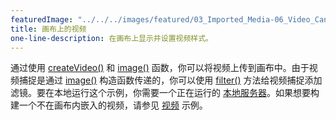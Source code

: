 ---
featuredImage: "../../../images/featured/03_Imported_Media-06_Video_Canvas-thumbnail.png"
title: 画布上的视频
one-line-description: 在画布上显示并设置视频样式。
---

通过使用 <a href="https://p5js.org/reference/#/p5/createVideo" target="_blank">createVideo()</a> 和 <a href="https://p5js.org/reference/#/p5/image" target="_blank">image()</a> 函数，你可以将视频上传到画布中。由于视频捕捉是通过 <a href="https://p5js.org/reference/#/p5/image" target="_blank">image()</a> 构造函数传递的，你可以使用 <a href="https://p5js.org/reference/#/p5/filter" target="_blank">filter()</a> 方法给视频捕捉添加滤镜。要在本地运行这个示例，你需要一个正在运行的 <a href="https://github.com/processing/p5.js/wiki/Local-server">本地服务器</a>。如果想要构建一个不在画布内嵌入的视频，请参见 <a href="https://p5js.org/examples/dom-video.html">视频</a> 示例。
